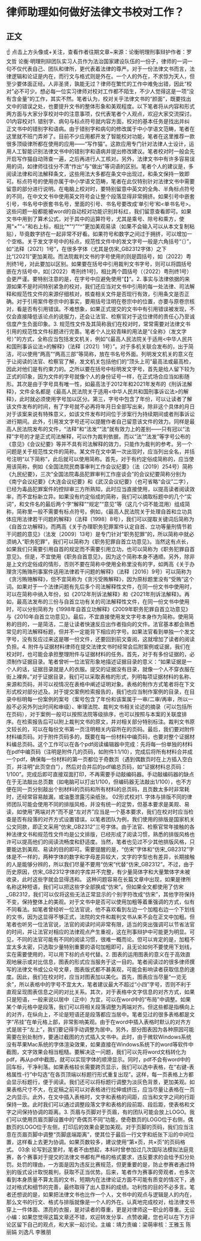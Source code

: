 # 律师助理如何做好法律文书校对工作？
## 正文
☝ 点击上方头像或+关注，查看作者往期文章~来源：论衡明理刑事辩护作者：罗文哲 论衡·明理刑辩团队实习人员作为法治国家建设队伍的一份子，律师的一词一句不仅代表自己、团队和律所，更代表着法律的尊严。对于一份法律文书而言，法律逻辑和论证是内在，而行文与格式则是外在。一个人的外在，不求惊为天人，但至少要体面正经。人非圣贤，孰能无过？律师在繁忙的工作中难免出错，因此“校对”必不可少。想必每一位实习律师对校对工作都不陌生，不少人觉得这是一项“没有含金量”的工作，其实不然。笔者认为，校对关乎法律文书的“颜面”，既要找出文中的错误之处，也要提升文书的整体形象和美观程度。以下笔者将从内容和形式两方面与大家分享校对中的注意事项，仅代表笔者个人观点，欢迎大家交流探讨。 01内容校对1. 错别字、病句与标点符号就内容方面，校对的基本任务是找出并纠正文书中的错别字和语病。由于错别字和病句的修改属于中小学语文范畴，笔者在这里就不班门弄斧了。目前不少应用都开发了智能校对功能，笔者在这里推荐一款很多顶级律所都在使用的应用——“写作猫”。这款应用专门针对法律人士设计，运用人工智能识别法律文书中的错别字和语病并提出修改建议。笔者校对时一般会先开启写作猫自动筛查一遍，之后再进行人工核对。另外，法律文书中有许多容易误用的词，如律师往往分不清“作出”与“做出”等词语的区别。笔者个人的建议是，多阅读法律和司法解释条文，这些用法大多都在条文中出现过，和条文保持一致即可。标点符号的使用亦属于中小学语文范畴，笔者在此仅特别针对法律文书中需要留意的部分进行说明。在电脑上校对时，要特别留意中英文的全角、半角标点符号的不同，在中文文书中使用英文符号会让整个段落显得非常拥挤。如果引号中嵌套引号，书名号中嵌套书名号，里面的引号、书名号要改成‘单引号’和<单书名号>。这些问题一般都能被word的自动校对功能识别并标红，我们留意查看即可。如果文书中用到了算术公式，对于其中的运算符号，尤其是乘号、除号和乘方，使用“×”“÷”和右上标，相比“*”“/”“^”更加美观易读（如果不会输入可以从本文复制粘贴），毕竟数字挤在一起非常不好看。如果符号和数字之间过于拥挤，可以增加一个空格。关于发文字号中的标点，规范性文件中的发文字号一般是六角括号“〔〕”，如“法释〔2021〕1号”，在很多字体（尤其是仿宋_GB2312字体）之下比“[2021]”更加美观。而法院裁判文书的字号使用的则是圆括号，如（2022）粤刑终1号，对此要加以区别。如果要在括号中引用裁判文书字号，则可以将圆括号嵌在方括号中，如[（2022）粤刑终1号]，相比两个圆括号（（2022）粤刑终1号）会更严谨。要特别注意的是，在字号中应避免使用“【】”。2. 事实与法律依据的来源如果不是时间特别紧急的校对，我们还应当对文书中引用的每一处法律、司法解释和规范性文件的来源仔细核对，核查相关文件是否现行有效，引用条文是否正确。对于引用案件卷宗中的事实，要用括号注明在卷宗中的位置，亦要与原卷宗核对，看是否有引用错误。不难想象，如果正式提交的文书中有引用错误被发现，不仅会直接降低该论点的说服力，还会让法官、检察官对于这位律师的责任心乃至诚信度产生负面印象。3. 规范性文件及其简称我们在校对时，常常需要对法律文书引用的规范性文件标题进行完善。笔者个人比较青睐的用法是“《全称》（发文字号）”的方式，全称应当包括发文机关，例如“《最高人民法院关于适用<中华人民共和国刑事诉讼法>的解释》（法释〔2021〕1号）”。对于多机关联合发布的，出于简洁，可以使用“两高”“两高三部”等简称，放在书名号外面。列明发文机关的意义在于让阅读的法官、检察官了解，发文机关包括他们的“顶头上司”最高法或最高检，因此对他们是有约束力的。之所以要在括号中标明发文字号，首先是给人留下较为正式的印象，因为文件的字号就像个人的身份证号一样，在正式场合应当如影随形。其次是由于字号具有唯一性，如最高法于2012年和2021年发布的《刑诉法解释》，文件全名都是《最高人民法院关于适用<中华人民共和国刑事诉讼法>的解释》，此时就必须使用字号加以区分。第三，字号中包含了年份，可以让读者了解该文件发布的时间，有了字号就不必再将年月日全部写出来，除非这个具体的月日对于该案来说有特殊意义，如该文件发布时间位于涉案行为持续期间或者刑事诉讼进行期间。此外，引用发文字号还可以提醒作者自己留意该文件的效力。同样是最高人民法院发布的文件，“法释”和“法发”“法”就有效力上的差别——只有冠以“法释”字号的才是正式司法解释，可以作为裁判依据，而以“法”“法发”等字号公布的《意见》《会议纪要》等并不具有司法解释的效力，只能作为裁判的参考。另一个问题是关于规范性文件的简称。某文件在文中第一次出现时，应当列出全名，并括号注明“以下简称”，此后就可以使用简称。首先，对于有约定俗成简称的，应当使用该简称，例如《全国法院民商事审判工作会议纪要》（法〔2019〕254号）简称《九民纪要》，三次“全国法院毒品犯罪审判工作座谈会”的会议纪要简称分别为《南宁会议纪要》《大连会议纪要》和《武汉会议纪要》（也可省略“会议”二字），已经为毒品犯罪案件的控辩审三方所熟知，此时应当直接使用，以提高读者阅读效率，而不宜标新立异。如果没有约定俗成的简称，我们可以摘取标题中的几个“实词”，和文件名的最后两个字“解释”“规定”“意见”等（这几个词不能混用）组成简称，简称里一般不需要有标点符号。例如，《最高人民法院关于处理自首和立功具体应用法律若干问题的解释》（法释〔1998〕8号），我们可以提取关键词后简称为《自首立功解释》。而两高《关于办理职务犯罪案件认定自首、立功等量刑情节若干问题的意见》（法发〔2009〕13号）是专门针对“职务犯罪”的，所以简称中就必须纳入“职务犯罪”，我们可以简称为《职务犯罪自首立功意见》。当然这有点长，如果我们只需要引用自首的规定而不需要引用立功，也可以简称为《职务犯罪自首意见》。但是，不宜使用《职务自首意见》，因为这个简称本身不通顺。另外，除非是上文约定俗成的情形，否则不要在简称中使用全称里没有的字，如两高《关于办理贪污贿赂刑事案件适用法律若干问题的解释》（法释〔2016〕9号）可以简称为《贪污贿赂解释》，但不宜简称为《贪污受贿解释》，因为原标题里没有“受贿”这个词。如果对于一个法律问题有先后多个司法解释性文件，在同一份文书中使用时，可以在简称中纳入年份，如《2012年刑诉法解释》和《2021年刑诉法解释》。再如，最高法发布的三份与自首立功有关的司法解释性文件，在同一份文书中使用时，可以分别简称为《1998年自首立功解释》《2009年职务犯罪自首立功意见》与《2010年自首立功意见》。最后，不宜直接使用发文字号本身作为简称。使用简称的目的，一是简洁，二是让读者快速反应出作者指向的文件。法官基本都会熟悉常见的司法解释标题，但并不一定能背下相应的字号。如果法官看到单独一个发文字号，没有反应过来这是哪一份文件，还要回到前文查阅，这就增加了读者的阅读负担。4. 附件与证据材料律师在提交法律文书时经常会后附案例或证据，我们在校对时，也可能会承担整理附件与证据材料的任务。首先，对于有多份证据的，必须制作证据目录。笔者曾听一位法官形象地描述证据目录的意义：“如果证据是一个人的话，证据目录就是人的衣服。提交的证据没有目录，就像一个人不穿衣服在街上裸奔。”对于证据目录，我们可以采取表格的形式，列明每项证据材料的名称、来源和页码，并可以视情况在表格中阐述证明对象。表格的制作方式笔者将在下文形式校对部分述及。对于提交案例检索报告的，我们也应当制作案例的目录，在目录中标明每一份案例的案号（案号包含了年份和该案属于一审/二审/再审，所以一般不必另外列出时间和审级）、审理法院、裁判文书相关论述的摘录（可以包括所在页码），对于案例一般可以按照法院等级排序，也可以按照与本案的关联度排序。在检索报告后可以附上裁判文书的原文，并对相关部分特别标注。裁判文书原文较长的，可以在每份文书第一页注明相关内容所在的页码。最后，我们要对附件材料编页码。对于附件页码多的，既要在每一份材料中编页码，也要对整个证据材料编总页码。这个工作可以在各个pdf阅读编辑器中完成：先将每一份单独的材料在pdf中编页码（注明是附件几的页码，如附件1:1/10），完成后将所有材料合并成一个pdf，确保每一份材料的第一页都位于奇数页（遇到偶数页时在上方插入空白页，并注明“此页空白”），然后对合并后的pdf编总页码，如“证据材料总页码：1/100”。完成后即可直接双面打印，不再需要手动敲编码器。手动敲编码器的缺点在于无法敲出总页数（如电脑可以打出1/100，但编码器无法敲出1/100），也不方便在同一页分别敲出个别材料的页码和所有材料的总页码，且页数太多时非常耗时，还经常容易敲漏，或油墨泄露污染纸张。 02形式校对1. 字体与排版不同的律师团队可能会使用不同的排版风格，并没有统一的定势，但基本要求是美观、易读，如使用“两端对齐”而不是“左对齐”应当是一个基本要求，我们在校对时应当检查是否有段落的对齐方式设置错误。以笔者团队为例，我们使用的排版是国家机关公文同款，即正文采用“仿宋_GB2312”三号字体。由于法官、检察官常年接触的各种法律文书和规范性文件均是公文排版，已经形成了阅读习惯，熟悉的排版风格也许可以提高他们的阅读流畅度和舒适度。当然，笔者也见过不少其他排版风格，只要能达到美观、易读的目的即可。需要提醒的是，“仿宋”字体和“仿宋_GB2312”字体是不一样的，两种字体的数字和字母差异较大，文字的字型也有差异，长期接触的人是能够分辨的，所以我们尽量不要用“仿宋”代替“仿宋_GB2312”。不过，由于历史原因，仿宋_GB2312字体的字库并不完整，有少量简体字和大量繁体字未被收录，此时这些字就会显得违和。   这种问题容易在长篇文章中出现，如果是律所名称这种短语，我们可以把这些字全部换成“仿宋”。但如果全文都使用了仿宋_GB2312，我们可以仅将这些无法正常显示的个别字符改成“仿宋”，其他字符保持不变，保持整体上的美观。对于文书中是否可以使用加粗等着重强调的方式，似有不同看法。如笔者曾经听一位法官说，他不喜欢看到左边一个加粗右边一个下划线的文书，因为这显得不够正式，法院的文件和裁判文书从来不会在正文中加粗。但笔者也听另一位法官说，法官的阅读时间非常有限，适当的突出强调可以节省法官的时间，并让法官对相应的法律观点产生重视，这在刑事辩护中可能更为明显。可见，不同的法官可能有不同的阅读习惯，很难一概而论。但可以肯定的是，加粗不宜太多太密，只选取少量特别重要的语句加粗即可，且无论如何不要使用下划线，实在需要使用的，可以用下标的点号代替。2. 图表的运用图表的意义在于高效直观地展示或对比信息，图表的形式应当服务于这一目的。笔者阅读过的很多律师撰写的法律文书或公众号文章，图表版式都不甚美观，可能会影响读者获取信息的速度。因此，我们在校对时，应当对图表加以美化。首先，图表应当尽量“一览无余”，所以表格中的字号不宜太大，笔者建议最大不超过“小四”字号，否则不利于直观呈现图表信息之间的对比关系。其次，对于表格中文字信息的对齐方式，如果只是短语，一般来说以居中（正中）为宜，可以在word中的“布局”中调整。如果某个单元格中是段落，我们可以将相关段落调整为两端对齐。但这些都是指横向上的对齐，在纵向上，不论是短语还是段落都应当居中。笔者见过的很多表格都是文字“吊挂”在单元格上部，非常影响美观。由于在word中插入表格时默认的对齐方式是居于“左上”，我们要记得手动调整为居中。另外，部分图表因为各种原因可能需要在别处制作，要通过截图的方式插入文书中。此时，由于微软Windows系统没有苹果Mac系统的字体渲染效果，如果直接在Windows系统下的word等软件中截图，文字效果会相当粗糙。要解决这一问题，我们可以先将word文档转化为pdf，再从pdf中截图，就可以实现字体的顺滑显示。同时，pdf不会有word中的回车标，干净利落。如果表格较长需要跨页显示，我们可以选中表格，在“右键-表格属性-行”中勾选“在各页顶端以标题行形式重复出现”。这样，每一页表格上方都会显示标题行，便于阅读。我们还可以将标题行调整为淡灰色背景，更加美观。如果表格尺寸不大，在定稿之前可以对表格进行拉伸或挤压，应当尽量让表格在一页之内显示。此外，在文中插入表格时，文字和表格的间距，应当和文字之间的行距保持一致。此时我们可以通过调整段落文字和表格的段前距、段后距，使表格和文字之间保持协调的距离。3. 页眉与页脚对于页眉，有的团队可能会放上LOGO。我们可以使用页眉页脚设置中的“奇偶页不同”功能，使奇数页的LOGO位于右侧，偶数页的LOGO位于左侧，打印后的效果会更加美观。对于页脚的页码，我们应当注意在页眉页脚中调整“页脚底端距离”，使其位于最后一行文字和纸张下沿的中间位置，这样看上去更为协调。如果页数较多，建议使用“第×页，共×页”的页码格式。 03余 论写到这里时，笔者不由想起，本科时曾参加过几次国际法模拟法庭竞赛，各个赛事对于提交的法律文书都有严格的格式要求，违反要求的会给予扣分处罚。处罚的理由，一方面是因为违反比赛规范，但更重要的是，防止参赛者通过特别的版式设计取悦裁判，获取不正当优势。后来，笔者作为赛事的旁观者，也多次看到本身质量不算太高的文书，短期内在法律论证方面不可能有质变的情况下，通过对格式和细节的完善，最终取得了出人意料的成绩。功利性的目的不必多言。笔者还想说的是，如果把法律文书也比作一个人，文书中的观点与逻辑是人的内在，那么文书的行文、格式与排版就像是一个人的外在。认真地完成校对，给法律文书穿上一件体面、漂亮的衣服，是对读者的尊重，更是对律师这一职业的尊重。无讼小编：如果您觉得这篇文章还不错，欢迎转发分享、点赞收藏，您也可以在下方评论区留下自己的观点，和大家一起讨论。主编：靖力责编：梁萌审核：王雅玉 陈丽娟 刘逸凡 李雅朋